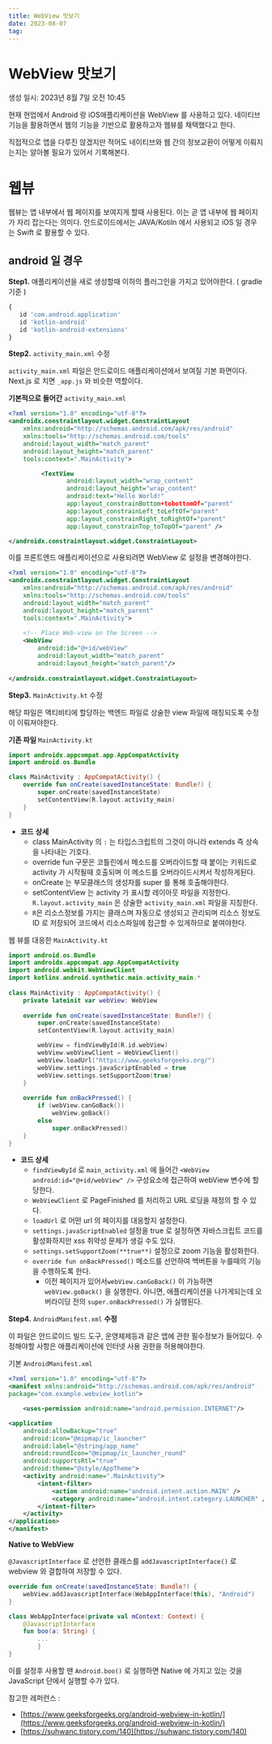 ```yaml
---
title: WebView 맛보기
date: 2023-08-07
tag: 
---
```


# WebView 맛보기
생성 일시: 2023년 8월 7일 오전 10:45

현재 현업에서 Android 랑 iOS애플리케이션을 WebView 를 사용하고 있다. 네이티브 기능을 활용하면서 웹의 기능을 기반으로 활용하고자 웹뷰를 채택했다고 한다. 

직접적으로 앱을 다루진 않겠지만 적어도 네이티브와 웹 간의 정보교환이 어떻게 이뤄지는지는 알아볼 필요가 있어서 기록해본다. 

# 웹뷰

웹뷰는 앱 내부에서 웹 페이지를 보여지게 할때 사용된다. 이는 곧 앱 내부에 웹 페이지가 자리 잡는다는 의미다. 안드로이드에서는 JAVA/Kotiln 에서 사용되고 iOS 일 경우는 Swift 로 활용할 수 있다.

## **android 일 경우**

**Step1.** 애플리케이션을 새로 생성할때 이하의 플러그인을 가지고 있어야한다. ( gradle 기준 )

```jsx
{
   id 'com.android.application'
   id 'kotlin-android'
   id 'kotlin-android-extensions'
}
```

**Step2.** `activity_main.xml` 수정

`activity_main.xml` 파일은 안드로이드 애플리케이션에서 보여질 기본 화면이다. Next.js 로 치면 `_app.js` 와 비슷한 역할이다. 

**기본적으로 들어간** `activity_main.xml`

```xml
<?xml version="1.0" encoding="utf-8"?>
<androidx.constraintlayout.widget.ConstraintLayout
    xmlns:android="http://schemas.android.com/apk/res/android"
    xmlns:tools="http://schemas.android.com/tools"
    android:layout_width="match_parent"
    android:layout_height="match_parent"
    tools:context=".MainActivity">

		 <TextView
				android:layout_width="wrap_content"
				android:layout_height="wrap_content"
				android:text="Hello World!"
				app:layout_constrainBottom+tobottomOf="parent"
				app:layout_constrainLeft_toLeftOf="parent"
				app:layout_constrainRight_toRightOf="parent"
				app:layout_constrainTop_toTopOf="parent" />

</androidx.constraintlayout.widget.ConstraintLayout>
```

이를 프론트엔드 애플리케이션으로 사용되려면 WebView 로 설정을 변경해야한다.

```xml
<?xml version="1.0" encoding="utf-8"?>
<androidx.constraintlayout.widget.ConstraintLayout
    xmlns:android="http://schemas.android.com/apk/res/android"
    xmlns:tools="http://schemas.android.com/tools"
    android:layout_width="match_parent"
    android:layout_height="match_parent"
    tools:context=".MainActivity">
 
    <!-- Place Web-view on the Screen -->
    <WebView
        android:id="@+id/webView"
        android:layout_width="match_parent"
        android:layout_height="match_parent"/>
 
</androidx.constraintlayout.widget.ConstraintLayout>
```

**Step3.** `MainActivity.kt` 수정

해당 파일은 액티비티에 할당하는 백엔드 파일로 상술한 view 파일에 매칭되도록 수정이 이뤄져야한다.

**기존 파일** `MainActivity.kt`

```kotlin
import androidx.appcompat.app.AppCompatActivity
import android.os.Bundle

class MainActivity : AppCompatActivity() {
	override fun onCreate(savedInstanceState: Bundle?) {
		super.onCreate(savedInstanceState)
		setContentView(R.layout.activity_main)
	}
}
```

- **코드** **상세**
    - class MainActivity 의 `:` 는 타입스크립트의 그것이 아니라 extends 즉 상속을 나타내는 기호다.
    - override fun 구문은 코틀린에서 메소드를 오버라이드할 때 붙이는 키워드로 activity 가 시작될때 호출되며 이 메소드를 오버라이드시켜서 작성하게된다.
    - onCreate 는 부모클래스의 생성자를 super 를 통해 호출해야한다.
    - setContentView 는 activity 가 표시할 레이아웃 파일을 지정한다. `R.layout.activity_main` 은 상술한 `activity_main.xml` 파일을 지칭한다.
    - `R`은 리소스정보를 가지는 클래스며 자동으로 생성되고 관리되며 리소스 정보도 ID 로 저장되어 코드에서 리소스파일에 접근할 수 있게하므로 붙여야한다.
    

웹 뷰를 대응한 `MainActivity.kt`

```kotlin
import android.os.Bundle
import androidx.appcompat.app.AppCompatActivity
import android.webkit.WebViewClient
import kotlinx.android.synthetic.main.activity_main.*
 
class MainActivity : AppCompatActivity() {
    private lateinit var webView: WebView
 
    override fun onCreate(savedInstanceState: Bundle?) {
        super.onCreate(savedInstanceState)
        setContentView(R.layout.activity_main)

        webView = findViewById(R.id.webView)
        webView.webViewClient = WebViewClient()
        webView.loadUrl("https://www.geeksforgeeks.org/")
        webView.settings.javaScriptEnabled = true
        webView.settings.setSupportZoom(true)
    }
 
    override fun onBackPressed() {
        if (webView.canGoBack())
            webView.goBack()
        else
            super.onBackPressed()
    }
}
```

- **코드 상세**
    - `findViewById` 로 `main_activity.xml` 에 들어간 `<WebView android:id="@+id/webView" />` 구성요소에 접근하여 webView 변수에 할당한다.
    - `WebViewClient` 로 PageFinished 를 처리하고 URL 로딩을 재정의 할 수 있다.
    - `loadUrl` 로 어떤 url 의 페이지를 대응할지 설정한다.
    - `settings.javaScriptEnabled` 설정을 true 로 설정하면 자바스크립트 코드를 활성화하지만 xss 취약성 문제가 생길 수도 있다.
    - `settings.setSupportZoom(**true**)` 설정으로 zoom 기능을 활성화한다.
    - `override fun onBackPressed()` 메소드를 선언하여 백버튼을 누를때의 기능을 수행하도록 한다.
        - 이전 페이지가 있어서`webView.canGoBack()` 이 가능하면 `webView.goBack()` 을 실행한다. 아니면, 애플리케이션을 나가게되는데 오버라이딩 전의 `super.onBackPressed()` 가 실행된다.

**Step4.** `AndroidManifest.xml` **수정** 

이 파일은 안드로이드 빌드 도구, 운영체제등과 같은 앱에 관한 필수정보가 들어있다. 수정해야할 사항은 애플리케이션에 인터넷 사용 권한을 허용해야한다.

기본 `AndroidManifest.xml` 

```xml
<?xml version="1.0" encoding="utf-8"?>
<manifest xmlns:android="http://schemas.android.com/apk/res/android"
package="com.example.webview_kotlin">

	<uses-permission android:name="android.permission.INTERNET"/>

<application
	android:allowBackup="true"
	android:icon="@mipmap/ic_launcher"
	android:label="@string/app_name"
	android:roundIcon="@mipmap/ic_launcher_round"
	android:supportsRtl="true"
	android:theme="@style/AppTheme">
	<activity android:name=".MainActivity">
		<intent-filter>
			<action android:name="android.intent.action.MAIN" />
			<category android:name="android.intent.category.LAUNCHER" />
		</intent-filter>
	</activity>
</application>
</manifest>
```

**Native to WebView**

`@JavascriptInterface` 로 선언한 클래스를 `addJavascriptInterface()` 로 webview 와 결합하여 저장할 수 있다.

```kotlin
override fun onCreate(savedInstanceState: Bundle?) {
	webView.addJavascriptInterface(WebAppInterface(this), "Android")
}

class WebAppInterface(private val mContext: Context) {
    @JavascriptInterface
    fun boo(a: String) {
	    ...
		}
}
```

이를 설정후 사용할 땐 `Android.boo()` 로 실행하면 Native 에 가지고 있는 것을 JavaScript 단에서 실행할 수가 있다.

참고한 레퍼런스 :

- [https://www.geeksforgeeks.org/android-webview-in-kotlin/](https://www.geeksforgeeks.org/android-webview-in-kotlin/)
- [https://suhwanc.tistory.com/140](https://suhwanc.tistory.com/140)